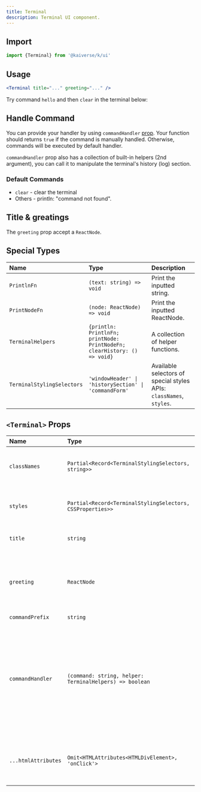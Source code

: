 ```yaml
---
title: Terminal
description: Terminal UI component.
---
```



## Import

```js
import {Terminal} from '@kaiverse/k/ui'
```

## Usage

```jsx title="your-component.tsx"
<Terminal title="..." greeting="..." />
```

Try command `hello` and then `clear` in the terminal below:

<Demo path="terminal/usage" client:load />

## Handle Command

You can provide your handler by using `commandHandler` [prop](#terminal-props).
Your function should returns `true` if the command is manually handled. Otherwise, commands will be executed by default handler.

`commandHandler` prop also has a collection of built-in helpers (2nd argument), you can call it to manipulate the terminal's history (log) section.

### Default Commands

- `clear` - clear the terminal
- Others - println: "command not found".

## Title & greatings

The `greeting` prop accept a `ReactNode`.

<Demo path="terminal/greetings" client:load />

## Special Types

| Name                       | Type                                                                     | Description                                                         |
| :------------------------- | :----------------------------------------------------------------------- | :------------------------------------------------------------------ |
| `PrintlnFn`                | `(text: string) => void`                                                 | Print the inputted string.                                          |
| `PrintNodeFn`              | `(node: ReactNode) => void`                                              | Print the inputted ReactNode.                                       |
| `TerminalHelpers`          | `{println: PrintlnFn; printNode: PrintNodeFn; clearHistory: () => void}` | A collection of helper functions.                                   |
| `TerminalStylingSelectors` | `'windowHeader' \| 'historySection' \| 'commandForm'`                    | Available selectors of special styles APIs: `classNames`, `styles`. |

## `<Terminal>` Props

| Name                | Type                                                       | Default | Description                                                                                                                                |
| :------------------ | :--------------------------------------------------------- | :------ | :----------------------------------------------------------------------------------------------------------------------------------------- |
| `classNames`        | `Partial<Record<TerminalStylingSelectors, string>>`        | —       | Applies className to related selector element.                                                                                             |
| `styles`            | `Partial<Record<TerminalStylingSelectors, CSSProperties>>` | —       | Applies inline styles to related selector element.                                                                                         |
| `title`             | `string`                                                   | —       | Terminal window title.                                                                                                                     |
| `greeting`          | `ReactNode`                                                | —       | Greating section. It will be printed on top of terminal's history section.                                                                 |
| `commandPrefix`     | `string`                                                   | `'$'`   |                                                                                                                                            |
| `commandHandler`    | `(command: string, helper: TerminalHelpers) => boolean`    | —       | Provide custom command handler. Returns `true` if the command is manually handled, otherwise commands will be executed by default handler. |
| `...htmlAttributes` | `Omit<HTMLAttributes<HTMLDivElement>, 'onClick'>`          | —       | Others HTML attributes.<br/><small>_Note_: `onClick` event handler is not supported.</small>                                               |
